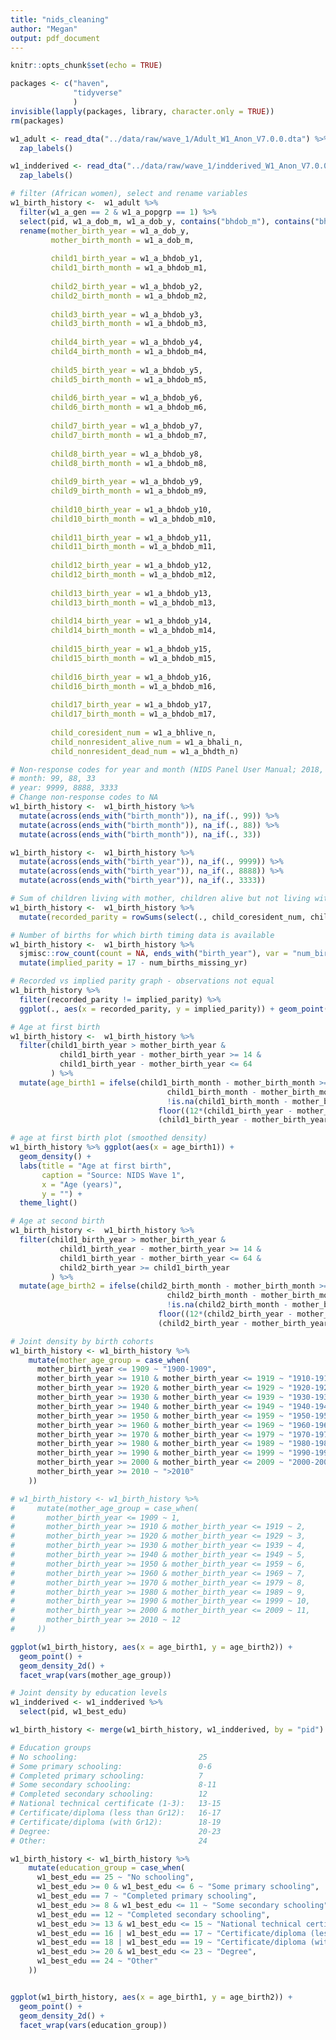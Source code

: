 ```yaml
---
title: "nids_cleaning"
author: "Megan"
output: pdf_document
---
```


```r
knitr::opts_chunk$set(echo = TRUE)
```


```r
packages <- c("haven",
              "tidyverse"
              )
invisible(lapply(packages, library, character.only = TRUE))
rm(packages)
```


```r

w1_adult <- read_dta("../data/raw/wave_1/Adult_W1_Anon_V7.0.0.dta") %>% 
  zap_labels()

w1_indderived <- read_dta("../data/raw/wave_1/indderived_W1_Anon_V7.0.0.dta") %>% 
  zap_labels()

```


```r

# filter (African women), select and rename variables 
w1_birth_history <-  w1_adult %>%
  filter(w1_a_gen == 2 & w1_a_popgrp == 1) %>%
  select(pid, w1_a_dob_m, w1_a_dob_y, contains("bhdob_m"), contains("bhdob_y"), w1_a_bhlive_n, w1_a_bhali_n, w1_a_bhdth_n) %>%
  rename(mother_birth_year = w1_a_dob_y,
         mother_birth_month = w1_a_dob_m,
         
         child1_birth_year = w1_a_bhdob_y1,
         child1_birth_month = w1_a_bhdob_m1,
         
         child2_birth_year = w1_a_bhdob_y2,
         child2_birth_month = w1_a_bhdob_m2,
         
         child3_birth_year = w1_a_bhdob_y3,
         child3_birth_month = w1_a_bhdob_m3,
         
         child4_birth_year = w1_a_bhdob_y4,
         child4_birth_month = w1_a_bhdob_m4,
         
         child5_birth_year = w1_a_bhdob_y5,
         child5_birth_month = w1_a_bhdob_m5,
         
         child6_birth_year = w1_a_bhdob_y6,
         child6_birth_month = w1_a_bhdob_m6,
         
         child7_birth_year = w1_a_bhdob_y7,
         child7_birth_month = w1_a_bhdob_m7,
         
         child8_birth_year = w1_a_bhdob_y8,
         child8_birth_month = w1_a_bhdob_m8,
         
         child9_birth_year = w1_a_bhdob_y9,
         child9_birth_month = w1_a_bhdob_m9,
         
         child10_birth_year = w1_a_bhdob_y10,
         child10_birth_month = w1_a_bhdob_m10,
         
         child11_birth_year = w1_a_bhdob_y11,
         child11_birth_month = w1_a_bhdob_m11,
         
         child12_birth_year = w1_a_bhdob_y12,
         child12_birth_month = w1_a_bhdob_m12,
         
         child13_birth_year = w1_a_bhdob_y13,
         child13_birth_month = w1_a_bhdob_m13,
         
         child14_birth_year = w1_a_bhdob_y14,
         child14_birth_month = w1_a_bhdob_m14,
         
         child15_birth_year = w1_a_bhdob_y15,
         child15_birth_month = w1_a_bhdob_m15,
         
         child16_birth_year = w1_a_bhdob_y16,
         child16_birth_month = w1_a_bhdob_m16,
         
         child17_birth_year = w1_a_bhdob_y17,
         child17_birth_month = w1_a_bhdob_m17,
         
         child_coresident_num = w1_a_bhlive_n,
         child_nonresident_alive_num = w1_a_bhali_n,
         child_nonresident_dead_num = w1_a_bhdth_n) 

# Non-response codes for year and month (NIDS Panel User Manual; 2018, p.27):
# month: 99, 88, 33
# year: 9999, 8888, 3333
# Change non-response codes to NA
w1_birth_history <-  w1_birth_history %>%
  mutate(across(ends_with("birth_month")), na_if(., 99)) %>%
  mutate(across(ends_with("birth_month")), na_if(., 88)) %>%
  mutate(across(ends_with("birth_month")), na_if(., 33)) 

w1_birth_history <-  w1_birth_history %>%
  mutate(across(ends_with("birth_year")), na_if(., 9999)) %>%
  mutate(across(ends_with("birth_year")), na_if(., 8888)) %>%
  mutate(across(ends_with("birth_year")), na_if(., 3333))

```



```r

# Sum of children living with mother, children alive but not living with mother and children who have passed to get number of births
w1_birth_history <-  w1_birth_history %>%
  mutate(recorded_parity = rowSums(select(., child_coresident_num, child_nonresident_alive_num, child_nonresident_dead_num), na.rm=TRUE))

# Number of births for which birth timing data is available
w1_birth_history <-  w1_birth_history %>%
  sjmisc::row_count(count = NA, ends_with("birth_year"), var = "num_births_missing_yr", append = TRUE) %>%
  mutate(implied_parity = 17 - num_births_missing_yr)

```



```r

# Recorded vs implied parity graph - observations not equal
w1_birth_history %>%
  filter(recorded_parity != implied_parity) %>%
  ggplot(., aes(x = recorded_parity, y = implied_parity)) + geom_point()

```



```r

# Age at first birth
w1_birth_history <-  w1_birth_history %>%
  filter(child1_birth_year > mother_birth_year &
           child1_birth_year - mother_birth_year >= 14 &
           child1_birth_year - mother_birth_year <= 64
         ) %>%
  mutate(age_birth1 = ifelse(child1_birth_month - mother_birth_month >= -11 & 
                                   child1_birth_month - mother_birth_month <= 11 &
                                   !is.na(child1_birth_month - mother_birth_month),
                                 floor((12*(child1_birth_year - mother_birth_year) + child1_birth_month - mother_birth_month)/12),
                                 (child1_birth_year - mother_birth_year)))
```



```r

# age at first birth plot (smoothed density)
w1_birth_history %>% ggplot(aes(x = age_birth1)) +
  geom_density() +
  labs(title = "Age at first birth",
       caption = "Source: NIDS Wave 1",
       x = "Age (years)",
       y = "") +
  theme_light()

```



```r

# Age at second birth
w1_birth_history <-  w1_birth_history %>%
  filter(child1_birth_year > mother_birth_year &
           child1_birth_year - mother_birth_year >= 14 &
           child1_birth_year - mother_birth_year <= 64 &
           child2_birth_year >= child1_birth_year
         ) %>%
  mutate(age_birth2 = ifelse(child2_birth_month - mother_birth_month >= -11 & 
                                   child2_birth_month - mother_birth_month <= 11 &
                                   !is.na(child2_birth_month - mother_birth_month),
                                 floor((12*(child2_birth_year - mother_birth_year) + child2_birth_month - mother_birth_month)/12),
                                 (child2_birth_year - mother_birth_year)))


```



```r

# Joint density by birth cohorts
w1_birth_history <- w1_birth_history %>%
    mutate(mother_age_group = case_when(
      mother_birth_year <= 1909 ~ "1900-1909",
      mother_birth_year >= 1910 & mother_birth_year <= 1919 ~ "1910-1919",
      mother_birth_year >= 1920 & mother_birth_year <= 1929 ~ "1920-1929",
      mother_birth_year >= 1930 & mother_birth_year <= 1939 ~ "1930-1939",
      mother_birth_year >= 1940 & mother_birth_year <= 1949 ~ "1940-1949",
      mother_birth_year >= 1950 & mother_birth_year <= 1959 ~ "1950-1959",
      mother_birth_year >= 1960 & mother_birth_year <= 1969 ~ "1960-1969",
      mother_birth_year >= 1970 & mother_birth_year <= 1979 ~ "1970-1979",
      mother_birth_year >= 1980 & mother_birth_year <= 1989 ~ "1980-1989",
      mother_birth_year >= 1990 & mother_birth_year <= 1999 ~ "1990-1999",
      mother_birth_year >= 2000 & mother_birth_year <= 2009 ~ "2000-2009",
      mother_birth_year >= 2010 ~ ">2010"
    ))

# w1_birth_history <- w1_birth_history %>%
#     mutate(mother_age_group = case_when(
#       mother_birth_year <= 1909 ~ 1,
#       mother_birth_year >= 1910 & mother_birth_year <= 1919 ~ 2,
#       mother_birth_year >= 1920 & mother_birth_year <= 1929 ~ 3,
#       mother_birth_year >= 1930 & mother_birth_year <= 1939 ~ 4,
#       mother_birth_year >= 1940 & mother_birth_year <= 1949 ~ 5,
#       mother_birth_year >= 1950 & mother_birth_year <= 1959 ~ 6,
#       mother_birth_year >= 1960 & mother_birth_year <= 1969 ~ 7,
#       mother_birth_year >= 1970 & mother_birth_year <= 1979 ~ 8,
#       mother_birth_year >= 1980 & mother_birth_year <= 1989 ~ 9,
#       mother_birth_year >= 1990 & mother_birth_year <= 1999 ~ 10,
#       mother_birth_year >= 2000 & mother_birth_year <= 2009 ~ 11,
#       mother_birth_year >= 2010 ~ 12
#     ))

ggplot(w1_birth_history, aes(x = age_birth1, y = age_birth2)) + 
  geom_point() + 
  geom_density_2d() +
  facet_wrap(vars(mother_age_group))
```



```r

# Joint density by education levels
w1_indderived <- w1_indderived %>%
  select(pid, w1_best_edu)

w1_birth_history <- merge(w1_birth_history, w1_indderived, by = "pid")

# Education groups
# No schooling:                           25
# Some primary schooling:                 0-6
# Completed primary schooling:            7
# Some secondary schooling:               8-11
# Completed secondary schooling:          12
# National technical certificate (1-3):   13-15
# Certificate/diploma (less than Gr12):   16-17
# Certificate/diploma (with Gr12):        18-19
# Degree:                                 20-23
# Other:                                  24

w1_birth_history <- w1_birth_history %>%
    mutate(education_group = case_when(
      w1_best_edu == 25 ~ "No schooling",
      w1_best_edu >= 0 & w1_best_edu <= 6 ~ "Some primary schooling",
      w1_best_edu == 7 ~ "Completed primary schooling",
      w1_best_edu >= 8 & w1_best_edu <= 11 ~ "Some secondary schooling",
      w1_best_edu == 12 ~ "Completed secondary schooling",
      w1_best_edu >= 13 & w1_best_edu <= 15 ~ "National technical certificate (1-3)",
      w1_best_edu == 16 | w1_best_edu == 17 ~ "Certificate/diploma (less than Gr12)",
      w1_best_edu == 18 | w1_best_edu == 19 ~ "Certificate/diploma (with Gr12)",
      w1_best_edu >= 20 & w1_best_edu <= 23 ~ "Degree",
      w1_best_edu == 24 ~ "Other"
    ))


ggplot(w1_birth_history, aes(x = age_birth1, y = age_birth2)) +
  geom_point() +
  geom_density_2d() +
  facet_wrap(vars(education_group))

```

